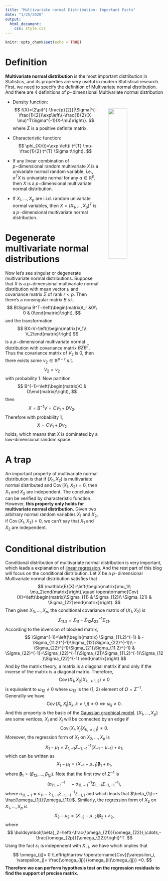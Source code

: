 ```yaml
---
title: "Multivariate normal Distribution: Important Facts"
date: "1/25/2020"
output:
  html_document:
    css: style.css
---
```


```r
knitr::opts_chunk$set(echo = TRUE)
```

# Definition
**Multivariate normal distribution** is the most important distribution in Statistics, and its properties are very useful in modern Statistical research. First, we need to specify the definition of Multivariate normal distribution. And there are 4 definitions of $p-$dimensional Multivariate normal distribution

<img src="./figs/bi_normal.png" style="width:35%; margin-left: 30px; 
margin-top: 30px; margin-bottom: 10px" align="right">

- Density function: 
$$
f(X)=(2\pi)^{-\frac{p}{2}}|\Sigma|^{-\frac{1}{2}}\exp\left\{-\frac{1}{2}(X-\mu)^T\Sigma^{-1}(X-\mu)\right\}.
$$
where $\Sigma$ is a positive definite matrix.

- Characteristic function:
$$
\phi_{X}(t)=\exp \left(i t^{T} \mu-\frac{1}{2} t^{T} \Sigma t\right).
$$

- If any linear combination of $p-$dimensional random multivariate $X$ is a univariate normal random variable, i.e., $a^TX$ is univariate normal for any $a\in \mathbb{R}^p$, then $X$ is a $p-$dimensional multivariate normal distribution.

- If $X_1,...,X_p$ are i.i.d. random univariate normal variables, then $X=(X_1,...,X_p)^T$ is a $p-$dimensional multivariate normal distribution.

# Degenerate multivariate normal distributions

Now let's see singular or degenerate multivariate normal distributions. Suppose that $X$ is a $p-$dimensional multivariate normal distribution with mean vector $\mu$ and covariance matrix $\Sigma$ of rank $r<p$. Then there's a nonsingular matrix $B$ s.t. 
$$
B\Sigma B^T=\left(\begin{matrix}I_r &0\\
0 & 0\end{matrix}\right),
$$
and the transformation 
$$
BX=V=\left(\begin{matrix}V_1\\
V_2\end{matrix}\right)
$$
is a $p-$dimensional multivariate normal distribution with covariance matrix $B\Sigma B^T$. Thus the covariance matrix of $V_2$ is $0$, then there exists some $\nu_2 \in \mathbb{R}^{p-r}$ s.t. 
$$
V_2=\nu_2
$$
with probability 1. Now partition 
$$
B^{-1}=\left(\begin{matrix}C & D\end{matrix}\right),
$$
then 
$$
X=B^{-1}V=CV_1+DV_2.
$$
Therefore with probability 1,
$$
X=CV_1+D\nu_2
$$
holds, which means that $X$ is dominated by a low-dimensional random space.

# A trap
An important property of multivariate normal distribution is that if $(X_1,X_2)$ is multivariate normal distributed and $\operatorname{Cov}(X_1,X_2)=0$, then $X_1$ and $X_2$ are independent. The conclusion can be verified by characteristic function. However, **this property only holds for multivariate normal distribution.** Given two arbitrary normal random variables $X_1$ and $X_2$, if $\operatorname{Cov}(X_1,X_2)=0$, we can't say that $X_1$ and $X_2$ are independent.

# Conditional distribution

Conditional distribution of multivariate normal distribution is very important, which leads a explanation of [linear regression](http://www.stat.yale.edu/Courses/1997-98/101/linreg.htm). And the rest part of this blog will focus on the conditional distribution. Let $X$ be a $p-$dimensional Multivariate normal distribution satisfies that
$$
\mathbb{E}(X)=\left(\begin{matrix}\mu_1\\
\mu_2\end{matrix}\right),\quad \operatorname{Cov}(X)=\left(\begin{matrix}\Sigma_{11} & \Sigma_{12}\\
\Sigma_{21} & \Sigma_{22}\end{matrix}\right).
$$
Then given $X_3,...,X_p$, the conditional covariance matrix of $(X_1,X_2)$ is
$$
\Sigma_{11.2}=\Sigma_{11}-\Sigma_{12}\Sigma_{22}^{-1}\Sigma_{21}.
$$
 According to the inversion of blocked matrix, 
 $$
 \Sigma^{-1}=\left(\begin{matrix}
 \Sigma_{11.2}^{-1} & -\Sigma_{11.2}^{-1}\Sigma_{12}\Sigma_{22}^{-1}\\
 -\Sigma_{22}^{-1}\Sigma_{21}\Sigma_{11.2}^{-1} & \Sigma_{22}^{-1}+\Sigma_{22}^{-1}\Sigma_{21}\Sigma_{11.2}^{-1}\Sigma_{12}\Sigma_{22}^{-1}
 \end{matrix}\right)
 $$
 And by the matrix theory, a matrix is a diagonal matrix if and only if the inverse of the matrix is a diagonal matrix. Therefore, 
 $$
 \operatorname{Cov}\left(X_{1}, X_{2} | X_{k, \neq 1, 2}\right) \neq 0
 $$
 is equivalent to $\omega_{12}\neq 0$ where $\omega_{12}$ is the $(1,\ 2)$ element of $\Omega=\Sigma^{-1}$. Generallly we have
 $$
 \operatorname{Cov}\left(X_{i}, X_{j} | X_{k}, k \neq i, j\right) \neq 0 \Leftrightarrow \omega_{i j} \neq 0.
 $$
And this property is the basic of the [Gaussian graphical model](https://en.wikipedia.org/wiki/Graphical_models_for_protein_structure). $\{X_1,...,X_p\}$ are some vertices, $X_i$ and $X_j$ will be connected by an edge if 
$$
\operatorname{Cov}\left(X_{i}, X_{j} | X_{k, \neq i, j}\right) \neq 0.
$$
Moreover, the regression form of $X_1$ on $X_2,...,X_p$ is
$$
X_1-\mu_1 = \Sigma_{1,-1}\Sigma_{-1,-1}^{-1}(X_{-1}-\mu_{-1})+\varepsilon_1,
$$
which can be written as
$$
X_1-\mu_1 = (X_{-1}-\mu_{-1})\boldsymbol{\beta}_1+\varepsilon_1,
$$
where $\boldsymbol{\beta}_1=(\beta_{12},...,\beta_{1p})$. Note that the first row of $\Sigma^{-1}$ is
$$
\left(\sigma_{11.-1}^{-1}\quad -\sigma_{11.-1}^{-1}\Sigma_{1,-1}\Sigma_{-1,-1}^{-1}\right),
$$
where $\sigma_{11.-1}=\sigma_{11}-\Sigma_{1,-1}\Sigma_{-1,-1}^{-1}\Sigma_{-1,1}$ and which leads that $\beta_{1j}=-\frac{\omega_{1j}}{\omega_{11}}$.
Similarly, the regression form of $X_2$ on $X_1,...,X_p$ is
$$
X_2-\mu_2 = (X_{-2}-\mu_{-2})\boldsymbol{\beta}_2+\varepsilon_2,
$$
where
$$
\boldsymbol{\beta}_2=\left(-\frac{\omega_{21}}{\omega_{22}},\cdots,-\frac{\omega_{2p}}{\omega_{22}}\right)^T.
$$
Using the fact $\varepsilon_1$ is independent with $X_{-1}$, we have
\begin{align*}
\operatorname{Cov}(\varepsilon_1, \varepsilon_2)&=\operatorname{Cov}\left(X_1-\mu_1 - \Sigma_{1,-1}\Sigma_{-1,-1}^{-1}(X_{-1}-\mu_{-1}),\ \frac{\omega_{21}}{\omega_{22}}X_1\right)\\
&=\frac{\omega_{21}}{\omega_{22}}\sigma_{11.-1}\\
&=\frac{\omega_{21}}{\omega_{22}\omega_{11}},
\end{align*}
which implies that 
$$
\omega_{ij}= 0 \Leftrightarrow \operatorname{Cov}(\varepsilon_i, \varepsilon_j)= \frac{\omega_{ij}}{\omega_{ii}\omega_{jj}} =0.
$$
**Therefore we can perform hypothesis test on the regression residuals to find the support of precise matrix.**